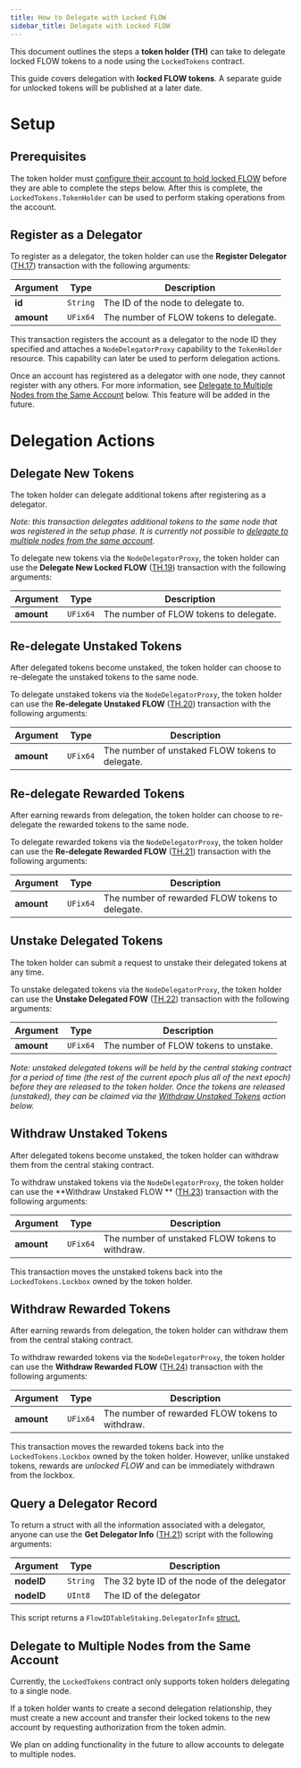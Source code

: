 ```yaml
---
title: How to Delegate with Locked FLOW
sidebar_title: Delegate with Locked FLOW
---
```


This document outlines the steps a **token holder (TH)** can take to delegate 
locked FLOW tokens to a node using the `LockedTokens` contract.

<Callout type="warning">

This guide covers delegation with **locked FLOW tokens**. 
A separate guide for unlocked tokens will be published at a later date.
</Callout>

# Setup

## Prerequisites

The token holder must [configure their account to hold locked FLOW](/token/locked-account-setup) 
before they are able to complete the steps below. After this is complete, 
the `LockedTokens.TokenHolder` can be used to perform staking operations from the account.

## Register as a Delegator

To register as a delegator, the token holder can use the **Register Delegator** ([TH.17](/protocol/core-contracts/locked-tokens/#token-holder))
transaction with the following arguments:

| Argument   | Type     | Description |
|------------|----------|-------------|
| **id**     | `String` | The ID of the node to delegate to. |
| **amount** | `UFix64` | The number of FLOW tokens to delegate. |

This transaction registers the account as a delegator to the node ID they specified
and attaches a `NodeDelegatorProxy` capability to the `TokenHolder` resource. 
This capability can later be used to perform delegation actions.

Once an account has registered as a delegator with one node, they cannot register with any others. 
For more information, see [Delegate to Multiple Nodes from the Same Account](#delegate-to-multiple-nodes-from-the-same-account) below.
This feature will be added in the future.

# Delegation Actions

## Delegate New Tokens

The token holder can delegate additional tokens after registering as a delegator. 

_Note: this transaction delegates additional tokens to the same node that was registered in the setup phase.
It is currently not possible to [delegate to multiple nodes from the same account](#delegate-to-multiple-nodes-from-the-same-account)._

To delegate new tokens via the `NodeDelegatorProxy`, 
the token holder can use the **Delegate New Locked FLOW** ([TH.19](/protocol/core-contracts/locked-tokens/#token-holder)) 
transaction with the following arguments:

| Argument   | Type     | Description |
|------------|----------|-------------|
| **amount** | `UFix64` | The number of FLOW tokens to delegate. |

## Re-delegate Unstaked Tokens

After delegated tokens become unstaked, the token holder can choose to re-delegate the unstaked tokens to the same node.

To delegate unstaked tokens via the `NodeDelegatorProxy`, 
the token holder can use the **Re-delegate Unstaked FLOW** ([TH.20](/protocol/core-contracts/locked-tokens/#token-holder))
transaction with the following arguments:

| Argument   | Type     | Description |
|------------|----------|-------------|
| **amount** | `UFix64` | The number of unstaked FLOW tokens to delegate. |

## Re-delegate Rewarded Tokens

After earning rewards from delegation, the token holder can choose to re-delegate the rewarded tokens to the same node.

To delegate rewarded tokens via the `NodeDelegatorProxy`, 
the token holder can use the **Re-delegate Rewarded FLOW** ([TH.21](/protocol/core-contracts/locked-tokens/#token-holder))
transaction with the following arguments:

| Argument   | Type     | Description |
|------------|----------|-------------|
| **amount** | `UFix64` | The number of rewarded FLOW tokens to delegate. |

## Unstake Delegated Tokens

The token holder can submit a request to unstake their delegated tokens at any time.

To unstake delegated tokens via the `NodeDelegatorProxy`, 
the token holder can use the **Unstake Delegated FOW** ([TH.22](/protocol/core-contracts/locked-tokens/#token-holder))
transaction with the following arguments:

| Argument   | Type     | Description |
|------------|----------|-------------|
| **amount** | `UFix64` | The number of FLOW tokens to unstake. |

_Note: unstaked delegated tokens will be held by the central staking contract for a period of time 
(the rest of the current epoch plus all of the next epoch) before they are 
released to the token holder. Once the tokens are released (unstaked), 
they can be claimed via the [Withdraw Unstaked Tokens](#withdraw-unstaked-tokens) action below._

## Withdraw Unstaked Tokens

After delegated tokens become unstaked, the token holder can withdraw them from the central staking contract.

To withdraw unstaked tokens via the `NodeDelegatorProxy`, 
the token holder can use the **Withdraw Unstaked FLOW ** ([TH.23](/protocol/core-contracts/locked-tokens/#token-holder))
transaction with the following arguments:

| Argument   | Type     | Description |
|------------|----------|-------------|
| **amount** | `UFix64` | The number of unstaked FLOW tokens to withdraw. |

This transaction moves the unstaked tokens back into the `LockedTokens.Lockbox` owned by the token holder.

## Withdraw Rewarded Tokens

After earning rewards from delegation, the token holder can withdraw them from the central staking contract.

To withdraw rewarded tokens via the `NodeDelegatorProxy`, 
the token holder can use the **Withdraw Rewarded FLOW** ([TH.24](/protocol/core-contracts/locked-tokens/#token-holder))
transaction with the following arguments:

| Argument   | Type     | Description |
|------------|----------|-------------|
| **amount** | `UFix64` | The number of rewarded FLOW tokens to withdraw. |

This transaction moves the rewarded tokens back into the `LockedTokens.Lockbox` owned by the token holder. 
However, unlike unstaked tokens, rewards are _unlocked FLOW_ and can be immediately withdrawn from the lockbox.

## Query a Delegator Record

To return a struct with all the information associated with a delegator, anyone
can use the **Get Delegator Info** ([TH.21](/protocol/core-contracts/locked-tokens/#token-holder)) script with the following arguments:

| Argument   | Type     | Description |
|------------|----------|-------------|
| **nodeID** | `String` | The 32 byte ID of the node of the delegator |
| **nodeID** | `UInt8`  | The ID of the delegator |

This script returns a `FlowIDTableStaking.DelegatorInfo` [struct.](https://github.com/onflow/flow-core-contracts/blob/master/contracts/FlowIDTableStaking.cdc#L348)

## Delegate to Multiple Nodes from the Same Account

Currently, the `LockedTokens` contract only supports token holders delegating to a single node.

If a token holder wants to create a second delegation relationship, they must create a new account
and transfer their locked tokens to the new account by requesting authorization from the token admin.

We plan on adding functionality in the future to allow accounts to delegate to multiple nodes.
